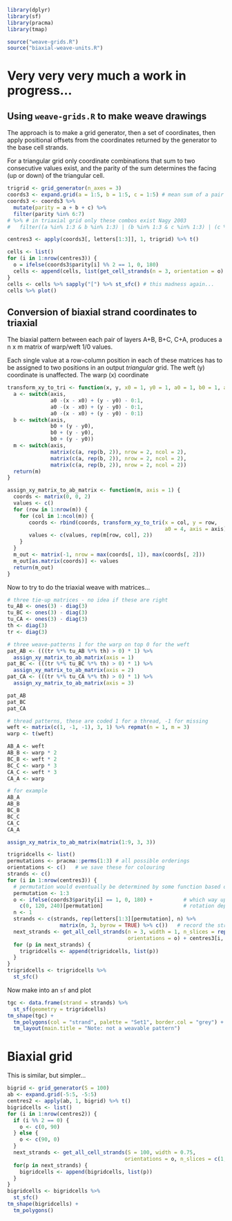 ```r
library(dplyr)
library(sf)
library(pracma)
library(tmap)

source("weave-grids.R")
source("biaxial-weave-units.R")
```

# Very very very much a work in progress...
## Using `weave-grids.R` to make weave drawings
The approach is to make a grid generator, then a set of coordinates, then apply positional offsets from the coordinates returned by the generator to the base cell strands.

For a triangular grid only coordinate combinations that sum to two consecutive values exist, and the parity of the sum determines the facing (up or down) of the triangular cell.


```r
trigrid <- grid_generator(n_axes = 3)
coords3 <- expand.grid(a = 1:5, b = 1:5, c = 1:5) # mean sum of a pair is 6, plus 0/1
coords3 <- coords3 %>%
  mutate(parity = a + b + c) %>% 
  filter(parity %in% 6:7) 
# %>% # in triaxial grid only these combos exist Nagy 2003
#   filter((a %in% 1:3 & b %in% 1:3) | (b %in% 1:3 & c %in% 1:3) | (c %in% 1:3 & a %in% 1:3))

centres3 <- apply(coords3[, letters[1:3]], 1, trigrid) %>% t()

cells <- list()
for (i in 1:nrow(centres3)) {
  o = ifelse(coords3$parity[i] %% 2 == 1, 0, 180)
  cells <- append(cells, list(get_cell_strands(n = 3, orientation = o) + centres3[i, ])) 
}
cells <- cells %>% sapply("[") %>% st_sfc() # this madness again...
cells %>% plot()
```
## Conversion of biaxial strand coordinates to triaxial
The biaxial pattern between each pair of layers A+B, B+C, C+A, produces a n x m matrix
of warp/weft 1/0 values.

Each single value at a row-column position in each of these matrices has to be assigned to two positions in an output _triangular_ grid. The weft (y) coordinate is unaffected. The warp (x) coordinate

```r
transform_xy_to_tri <- function(x, y, x0 = 1, y0 = 1, a0 = 1, b0 = 1, axis = 1) {
  a <- switch(axis,
              a0 -(x - x0) + (y - y0) - 0:1,
              a0 -(x - x0) + (y - y0) - 0:1,
              a0 -(x - x0) + (y - y0) - 0:1)
  b <- switch(axis,
              b0 + (y - y0), 
              b0 + (y - y0), 
              b0 + (y - y0)) 
  m <- switch(axis,
              matrix(c(a, rep(b, 2)), nrow = 2, ncol = 2),
              matrix(c(a, rep(b, 2)), nrow = 2, ncol = 2),
              matrix(c(a, rep(b, 2)), nrow = 2, ncol = 2))
  return(m)
}

assign_xy_matrix_to_ab_matrix <- function(m, axis = 1) {
  coords <- matrix(0, 0, 2)
  values <- c()
  for (row in 1:nrow(m)) {
    for (col in 1:ncol(m)) {
       coords <- rbind(coords, transform_xy_to_tri(x = col, y = row, 
                                                   a0 = 4, axis = axis))
       values <- c(values, rep(m[row, col], 2))
    }
  }
  m_out <- matrix(-1, nrow = max(coords[, 1]), max(coords[, 2]))
  m_out[as.matrix(coords)] <- values
  return(m_out)
}
```



Now to try to do the triaxial weave with matrices...

```r
# three tie-up matrices - no idea if these are right
tu_AB <- ones(3) - diag(3)
tu_BC <- ones(3) - diag(3)
tu_CA <- ones(3) - diag(3)
th <- diag(3)
tr <- diag(3)

# three weave-patterns 1 for the warp on top 0 for the weft
pat_AB <- (((tr %*% tu_AB %*% th) > 0) * 1) %>% 
  assign_xy_matrix_to_ab_matrix(axis = 1)
pat_BC <- (((tr %*% tu_BC %*% th) > 0) * 1) %>% 
  assign_xy_matrix_to_ab_matrix(axis = 2)
pat_CA <- (((tr %*% tu_CA %*% th) > 0) * 1) %>% 
  assign_xy_matrix_to_ab_matrix(axis = 3)

pat_AB
pat_BC
pat_CA
```

```r
# thread patterns, these are coded 1 for a thread, -1 for missing
weft <- matrix(c(1, -1, -1), 3, 1) %>% repmat(n = 1, m = 3)
warp <- t(weft)

AB_A <- weft
AB_B <- warp * 2
BC_B <- weft * 2 
BC_C <- warp * 3
CA_C <- weft * 3
CA_A <- warp

# for example
AB_A
AB_B
BC_B
BC_C
CA_C
CA_A
```



```r
assign_xy_matrix_to_ab_matrix(matrix(1:9, 3, 3))
```


```r
trigridcells <- list()
permutations <- pracma::perms(1:3) # all possible orderings
orientations <- c()   # we save these for colouring
strands <- c()        
for (i in 1:nrow(centres3)) {
  # permutation would eventually be determined by some function based on user input
  permutation <- 1:3
  o <- ifelse(coords3$parity[i] == 1, 0, 180) +          # which way up is it
    c(0, 120, 240)[permutation]                          # rotation depending on the permutation
  n <- 1
  strands <- c(strands, rep(letters[1:3][permutation], n) %>%
                 matrix(n, 3, byrow = TRUE) %>% c())   # record the strand
  next_strands <- get_all_cell_strands(n = 3, width = 1, n_slices = rep(n, length(o)),
                                       orientations = o) + centres3[i, ]
  for (p in next_strands) {
    trigridcells <- append(trigridcells, list(p))
  }
}
trigridcells <- trigridcells %>%
  st_sfc()
```

Now make into an `sf` and plot

```r
tgc <- data.frame(strand = strands) %>%
  st_sf(geometry = trigridcells)
tm_shape(tgc) +
  tm_polygons(col = "strand", palette = "Set1", border.col = "grey") + 
  tm_layout(main.title = "Note: not a weavable pattern")
```

# Biaxial grid
This is similar, but simpler...

```r
bigrid <- grid_generator(S = 100)
ab <- expand.grid(-5:5, -5:5)
centres2 <- apply(ab, 1, bigrid) %>% t()
bigridcells <- list()
for (i in 1:nrow(centres2)) {
  if (i %% 2 == 0) {
    o <- c(0, 90)
  } else {
    o <- c(90, 0)
  }
  next_strands <- get_all_cell_strands(S = 100, width = 0.75, 
                                      orientations = o, n_slices = c(1, 1)) + centres2[i, ]
  for(p in next_strands) {
    bigridcells <- append(bigridcells, list(p))
  }
}
bigridcells <- bigridcells %>%
  st_sfc()
tm_shape(bigridcells) +
  tm_polygons()
```

